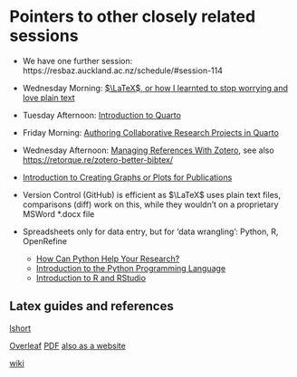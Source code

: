 # Pointers to other closely related sessions {#sec-pointers}
- We have one further session: https://resbaz.auckland.ac.nz/schedule/#session-114
- Wednesday Morning: [$\LaTeX$, or how I learnted to stop worrying and love plain text](https://resbaz.auckland.ac.nz/schedule/#session-114)
- Tuesday Afternoon: [Introduction to Quarto](https://resbaz.auckland.ac.nz/schedule/#session-117
)
- Friday Morning: [Authoring Collaborative Research Projects in Quarto](https://resbaz.auckland.ac.nz/schedule/#session-102)

- Wednesday Afternoon: [Managing References With Zotero](https://resbaz.auckland.ac.nz/schedule/#session-54), see also [https://retorque.re/zotero-better-bibtex/](https://retorque.re/zotero-better-bibtex/)
- [Introduction to Creating Graphs or Plots for Publications](https://resbaz.auckland.ac.nz/schedule/#session-109)
- Version Control (GitHub) is efficient as $\LaTeX$ uses plain text files, comparisons (diff) work on this, while they wouldn't on a proprietary MSWord *.docx file
- Spreadsheets only for data entry, but for 'data wrangling': Python, R, OpenRefine
  - [How Can Python Help Your Research?](https://resbaz.auckland.ac.nz/schedule/#session-37)
  - [Introduction to the Python Programming Language](https://resbaz.auckland.ac.nz/schedule/#session-111)
  - [Introduction to R and RStudio](https://resbaz.auckland.ac.nz/schedule/#session-56)


## Latex guides and references
[lshort](https://tobi.oetiker.ch/lshort/lshort.pdf)

[Overleaf](https://www.overleaf.com/learn/latex/Learn_LaTeX_in_30_minutes)
[PDF](https://texdoc.org/serve/latex2e.pdf/0) [also as a website](https://latexref.xyz/dev/latex2e.html)

[wiki](https://en.wikibooks.org/wiki/LaTeX)
